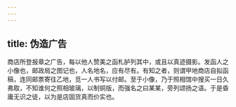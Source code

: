 ```yaml
---
---
---
```

title: 伪造广告
---



商店所登报章之广告，每以他人赞美之函札胪列其中，或且以真迹摄影。发函人之小像也，邮政局之图记也，人名地名，应有尽有。有知之者，则谓甲地商店自拟函稿，连同邮票寄往乙地，觅一人书写以付邮。至于小像，乃于照相馆中搜买一日久弗取，不知谁何之照相玻璃，以制铜版，而强名之曰某某，旁列颂扬之语。于是昏庸无识之徒，以为是店固货真而价实也。
